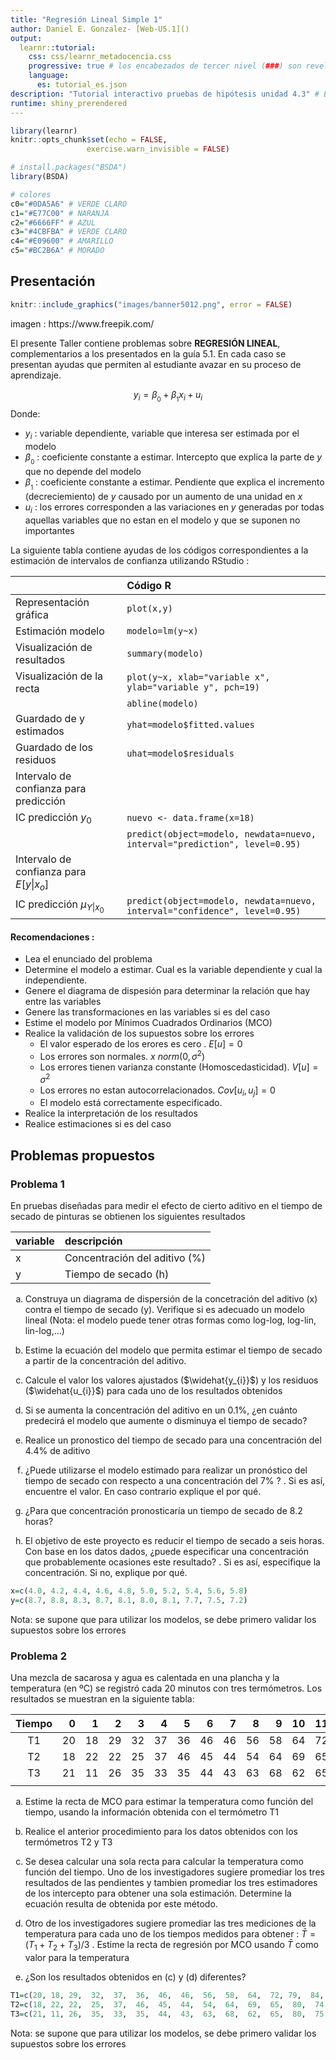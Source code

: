 ```yaml
---
title: "Regresión Lineal Simple 1"
author: Daniel E. Gonzalez- [Web-U5.1]()
output: 
  learnr::tutorial:
    css: css/learnr_metadocencia.css
    progressive: true # los encabezados de tercer nivel (###) son revelados progresivamente     allow_skip: true # permite saltearse los ejercicios. 
    language:
      es: tutorial_es.json
description: "Tutorial interactivo pruebas de hipótesis unidad 4.3" # Esta descripción se ve en el panel Tutorial de RStudio 
runtime: shiny_prerendered
---
```


```r
library(learnr)
knitr::opts_chunk$set(echo = FALSE,
                 exercise.warn_invisible = FALSE)

# install.packages("BSDA")
library(BSDA)

# colores
c0="#0DA5A6" # VERDE CLARO
c1="#E77C00" # NARANJA
c2="#6666FF" # AZUL  
c3="#4CBFBA" # VERDE CLARO  
c4="#E09600" # AMARILLO  
c5="#BC2B6A" # MORADO

```

## Presentación 


```r
knitr::include_graphics("images/banner5012.png", error = FALSE)
```
imagen : https://www.freepik.com/


El presente Taller contiene problemas sobre **REGRESIÓN LINEAL**, complementarios a los presentados en la guía 5.1. En cada caso se presentan ayudas que permiten al estudiante avazar en su proceso de aprendizaje.

$$y_{i} = \beta_{_{0}} + \beta_{_{1}} x_{i} + u_{i}$$
Donde:

+ $y_{i}$ : variable dependiente, variable que interesa ser estimada por el modelo
+ $\beta_{_{0}}$ : coeficiente constante a estimar. Intercepto que explica la parte de $y$ que no depende del modelo
+ $\beta_{_{1}}$ : coeficiente constante a estimar. Pendiente que explica el incremento (decreciemiento) de $y$ causado por un aumento de una unidad en $x$
+ $u_{i}$ : los errores corresponden a las variaciones en $y$ generadas por todas aquellas variables que no estan en el modelo y que se suponen no importantes 


La siguiente tabla contiene ayudas de los códigos correspondientes a la estimación de intervalos de confianza utilizando RStudio : 


|                               | Código R                                                |
|:------------------------------|:--------------------------------------------------------|
|Representación gráfica         |`plot(x,y)`                                              |
|Estimación modelo              |`modelo=lm(y~x)`                                         |
|Visualización de resultados    |`summary(modelo)`                                        |
|Visualización de la recta      |`plot(y~x, xlab="variable x", ylab="variable y", pch=19)`|
|                               |`abline(modelo)`                                         |
|Guardado de y estimados        |`yhat=modelo$fitted.values`                              |
|Guardado de los residuos       |`uhat=modelo$residuals`                                  |
|Intervalo de confianza para predicción|                                                  |
|IC predicción $y_{0}$          |`nuevo <- data.frame(x=18)`                              |
|                               |`predict(object=modelo, newdata=nuevo, interval="prediction", level=0.95) ` |
|Intervalo de confianza para  $E[y|x_{o}]$  |                                                          |
| IC predicción $\mu_{Y|x_{0}}$ |`predict(object=modelo, newdata=nuevo, interval="confidence", level=0.95)`|

#### Recomendaciones :

+ Lea el enunciado del problema
+ Determine el modelo a estimar. Cual es la variable dependiente y cual la independiente.
+ Genere el diagrama de dispesión para determinar la relación que hay entre las variables
+ Genere las transformaciones en las variables si es del caso
+ Estime el modelo por Mínimos Cuadrados Ordinarios (MCO)
+ Realice la validación de los supuestos sobre los errores
  + El valor esperado de los erores es cero . $E[u] = 0$
  + Los errores son normales. $x ~ norm(0 , \sigma^2)$  
  + Los errores tienen varianza constante (Homoscedasticidad). $V[u] = \sigma^2$
  + Los errores no estan autocorrelacionados. $Cov[u_i, u_j]=0$
  + El modelo está correctamente especificado. 
+ Realice la interpretación de los resultados
+ Realice estimaciones si es del caso




## **Problemas propuestos**

### Problema 1

En pruebas diseñadas para medir el efecto de cierto aditivo en el tiempo de secado de pinturas se obtienen los siguientes resultados

| variable      | descripción                               |
|:------|:-------------------------------|
|x      |Concentración del aditivo  (%)  |  
|y      |Tiempo de secado (h)            |


a. Construya un diagrama de dispersión de la concetración del aditivo (x) contra el tiempo de secado (y). Verifique si es adecuado un modelo lineal (Nota: el modelo puede tener otras formas como log-log, log-lin, lin-log,...)

b. Estime la ecuación del modelo que permita estimar el tiempo de secado a partir de la concentración del aditivo.

c. Calcule el valor los valores ajustados ($\widehat{y_{i}}$) y los residuos ($\widehat{u_{i}}$) para cada uno de los resultados obtenidos

d. Si se aumenta la concentración del aditivo en un 0.1%, ¿en cuánto predecirá el modelo que aumente o disminuya el tiempo de secado?

e. Realice un pronostico del tiempo de secado para una concentración del 4.4% de aditivo

f. ¿Puede utilizarse el modelo estimado para realizar un pronóstico del tiempo de secado con respecto a una concentración del 7% ? . Si es así, encuentre el valor. En caso contrario explique el por qué.

g. ¿Para que concentración pronosticaría un tiempo de secado de 8.2 horas?

h. El objetivo de este proyecto es reducir el tiempo de secado a seis horas. Con base en los datos dados, ¿puede especificar una concentración que probablemente ocasiones este resultado? . Si es así, especifique la concentración. Si no, explique por qué.


```r
x=c(4.0, 4.2, 4.4, 4.6, 4.8, 5.0, 5.2, 5.4, 5.6, 5.8)
y=c(8.7, 8.8, 8.3, 8.7, 8.1, 8.0, 8.1, 7.7, 7.5, 7.2)
```

Nota: se supone que para utilizar los modelos, se debe primero validar los supuestos sobre los errores

### Problema 2

Una mezcla de sacarosa y agua es calentada en una plancha y la temperatura (en ºC) se registró cada 20 minutos con tres termómetros. Los resultados se muestran en la siguiente tabla:

|Tiempo   |   0|   1|   2|   3|   4|   5|   6|   7|   8|   9|  10|  11|  12|  13|  14|  15|  16|  17|  18|  19| 20 |
|:-------:|---:|---:|---:|---:|---:|---:|---:|---:|---:|---:|---:|---:|---:|---:|---:|---:|---:|---:|---:|---:|---:|
|T1       |  20|  18|  29|  32|  37|  36|  46|  46|  56|  58|  64|  72|  79|  84|  82|  87|  98| 103| 101| 103| 102|
|T2       |  18|  22|  22|  25|  37|  46|  45|  44|  54|  64|  69|  65|  80|  74|  87|  93|  90| 100|  98| 103| 103| 
|T3       |  21|  11|  26|  35|  33|  35|  44|  43|  63|  68|  62|  65|  80|  75|  78|  88|  91| 103| 109| 107| 104|
|         |    |    |    |    |    |    |    |    |    |    |    |    |    |    |    |    |    |    |    |    |    |

a. Estime la recta de MCO para estimar la temperatura como función del tiempo, usando la información obtenida con el termómetro T1

b. Realice el anterior procedimiento para los datos obtenidos con los termómetros T2 y T3

c. Se desea calcular una sola recta para calcular la temperatura como función del tiempo. Uno de los investigadores sugiere promediar los tres resultados de las pendientes y tambien promediar los tres estimadores de los intercepto para obtener una sola estimación. Determine la ecuación resulta de obtenida por este método.

d. Otro de los investigadores sugiere promediar las tres mediciones de la temperatura para cada uno de los tiempos medidos para obtener : $\bar{T} =(T_{1}+T_{2}+T_{3})/3$ . Estime la recta de regresión por MCO usando $\bar{T}$ como valor para la temperatura

f. ¿Son los resultados obtenidos en (c) y (d) diferentes?


```r
T1=c(20, 18, 29,  32,  37,  36,  46,  46,  56,  58,  64,  72, 79,  84,  82,  87,  98, 103, 101, 103, 102)
T2=c(18, 22, 22,  25,  37,  46,  45,  44,  54,  64,  69,  65,  80,  74,  87,  93, 90, 100,  98, 103, 103) 
T3=c(21, 11, 26,  35,  33,  35,  44,  43,  63,  68,  62,  65,  80,  75,  78,  88,  91, 103, 109, 107, 104)
```


Nota: se supone que para utilizar los modelos, se debe primero validar los supuestos sobre los errores
